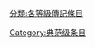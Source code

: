 {{維基百科:傳記專題/各等級傳記條目圖表}}
{{empty category}}

[[分類:各等級傳記條目|分類:各等級傳記條目]]
[[Category:典范级条目|Category:典范级条目]]